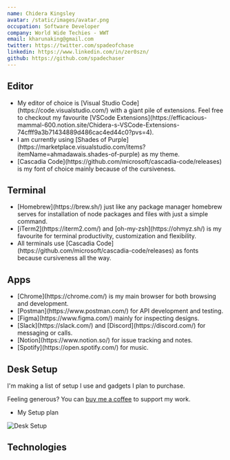 ```yaml
---
name: Chidera Kingsley
avatar: /static/images/avatar.png
occupation: Software Developer
company: World Wide Techies - WWT
email: kharunaking@gmail.com
twitter: https://twitter.com/spadeofchase
linkedin: https://www.linkedin.com/in/zer0szn/
github: https://github.com/spadechaser
---
```


## Editor

<ul>
  <li>
    My editor of choice is [Visual Studio Code](https://code.visualstudio.com/) with a giant pile of
    extensions. Feel free to checkout my favourite [VSCode
    Extensions](https://efficacious-mammal-600.notion.site/Chidera-s-VSCode-Extensions-74cfff9a3b71434889d486cac4ed44c0?pvs=4).
  </li>
  <li>
    I am currently using [Shades of
    Purple](https://marketplace.visualstudio.com/items?itemName=ahmadawais.shades-of-purple) as my
    theme.
  </li>
  <li>
    [Cascadia Code](https://github.com/microsoft/cascadia-code/releases) is my font of choice mainly
    because of the cursiveness.
  </li>
</ul>

## Terminal

<ul>
  <li>
    [Homebrew](https://brew.sh/) just like any package manager homebrew serves for installation of
    node packages and files with just a simple command.
  </li>
  <li>
    [iTerm2](https://iterm2.com/) and [oh-my-zsh](https://ohmyz.sh/) is my favourite for terminal
    productivity, customization and flexibility.
  </li>
  <li>
    All terminals use [Cascadia Code](https://github.com/microsoft/cascadia-code/releases) as fonts
    because cursiveness all the way.
  </li>
</ul>

## Apps

<ul>
  <li>[Chrome](https://chrome.com/) is my main browser for both browsing and development.</li>
  <li>[Postman](https://www.postman.com/) for API development and testing.</li>
  <li>[Figma](https://www.figma.com/) mainly for inspecting designs.</li>
  <li>[Slack](https://slack.com/) and [Discord](https://discord.com/) for messaging or calls.</li>
  <li>[Notion](https://www.notion.so/) for issue tracking and notes.</li>
  <li>[Spotify](https://open.spotify.com/) for music.</li>
</ul>

## Desk Setup

I'm making a list of setup I use and gadgets I plan to purchase.

Feeling generous? You can [buy me a coffee](https://www.buymeacoffee.com/Spadechaser) to support my work.

- My Setup plan

<Image
  src="https://res.cloudinary.com/dc5x1aox7/image/upload/v1694133705/IMG_4800_hdz9qo.webp"
  alt="Desk Setup"
  width={300}
  height={200}
  className="pointer-events-none rounded-md"
/>

## Technologies

